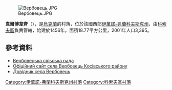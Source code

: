 [[Image:Вербовець.JPG|right]]

{{coord|48|20|32|N|25|8|0|E|scale:30000|display=title}}

'''韋爾博韋齊'''（{{lang-uk|Вербовець}}），是[[烏克蘭|烏克蘭]]的村落，位於該國西部[[伊萬諾-弗蘭科夫斯克州|伊萬諾-弗蘭科夫斯克州]]，由[[科索夫區|科索夫區]]負責管轄，始建於1456年，面積18.77平方公里，2001年人口3,395。

==參考資料==
*[https://web.archive.org/web/20131022065658/http://verbovets.kosiv.net/ Вербовецька сільська рада]
* [https://web.archive.org/web/20131022065658/http://verbovets.kosiv.net/ Офіційний сайт села Вербовець Косівського району]
* [http://kosiv.org.ua/index.cfm/do/villages.verbovets Довідник села Вербовець] {{Wayback|url=http://kosiv.org.ua/index.cfm/do/villages.verbovets |date=20160324011818 }}

{{DEFAULTSORT:Вербовець}}
[[Category:伊萬諾-弗蘭科夫斯克州村落|Category:伊萬諾-弗蘭科夫斯克州村落]]
[[Category:科索夫區村落|Category:科索夫區村落]]


{{IvanoFrankivsk-geo-stub}}